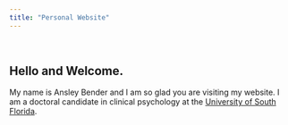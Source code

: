 ```yaml
---
title: "Personal Website"
---
```

<script>
   $(document).ready(function() {
     $head = $('#header');
     $head.prepend('<img src=\"Headshot.jpeg\" style=\"float: right;width: 300px;\"/>')
   });
</script>

<br>

## Hello and Welcome. 

My name is Ansley Bender and I am so glad you are visiting my website. I am a doctoral candidate in clinical psychology at the [University of South Florida](https://www.usf.edu/arts-sciences/departments/psychology/).
